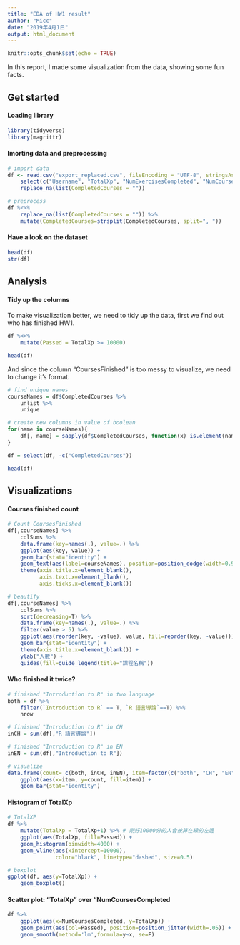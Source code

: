 ---
title: "EDA of HW1 result"
author: "Micc"
date: "2019年4月1日"
output: html_document
---

```{r setup, include=FALSE}
knitr::opts_chunk$set(echo = TRUE)
```

In this report, I made some visualization from the data, showing some fun facts.

## Get started

#### Loading library
```{r libs, message=FALSE}
library(tidyverse)
library(magrittr)
```

#### Imorting data and preprocessing
```{r import}
# import data
df <- read.csv("export_replaced.csv", fileEncoding = "UTF-8", stringsAsFactors = F) %>%
    select(c("Username", "TotalXp", "NumExercisesCompleted", "NumCoursesCompleted", "CompletedCourses")) %>%
    replace_na(list(CompletedCourses = ""))
```

```{r preprocess}
# preprocess
df %<>%
    replace_na(list(CompletedCourses = "")) %>%
    mutate(CompletedCourses=strsplit(CompletedCourses, split=", "))
```

#### Have a look on the dataset
```{r view}
head(df)
str(df)
```

## Analysis

#### Tidy up the columns
To make visualization better, we need to tidy up the data, first we find out who has finished HW1.
```{r}
df %<>%
    mutate(Passed = TotalXp >= 10000)

head(df)
```

And since the column "CoursesFinished" is too messy to visualize, we need to change it's format.
```{r}
# find unique names
courseNames = df$CompletedCourses %>%
    unlist %>%
    unique

# create new columns in value of boolean
for(name in courseNames){
    df[, name] = sapply(df$CompletedCourses, function(x) is.element(name, x))
}

df = select(df, -c("CompletedCourses"))

head(df)
```

## Visualizations

#### Courses finished count
```{r}
# Count CoursesFinished
df[,courseNames] %>%
    colSums %>%
    data.frame(key=names(.), value=.) %>%
    ggplot(aes(key, value)) +
    geom_bar(stat="identity") +
    geom_text(aes(label=courseNames), position=position_dodge(width=0.9), hjust=-0.1, angle = 90) +
    theme(axis.title.x=element_blank(),
          axis.text.x=element_blank(),
          axis.ticks.x=element_blank())

# beautify
df[,courseNames] %>%
    colSums %>%
    sort(decreasing=T) %>%
    data.frame(key=names(.), value=.) %>%
    filter(value > 5) %>%
    ggplot(aes(reorder(key, -value), value, fill=reorder(key, -value))) +
    geom_bar(stat="identity") +
    theme(axis.title.x=element_blank()) +
    ylab("人數") +
    guides(fill=guide_legend(title="課程名稱"))
```

#### Who finished it twice?
```{r}
# finished "Introduction to R" in two language
both = df %>%
    filter(`Introduction to R` == T, `R 語言導論`==T) %>%
    nrow

# finished "Introduction to R" in CH
inCH = sum(df[,"R 語言導論"])

# finished "Introduction to R" in EN
inEN = sum(df[,"Introduction to R"])

# visualize
data.frame(count= c(both, inCH, inEN), item=factor(c("both", "CH", "EN"))) %>%
    ggplot(aes(x=item, y=count, fill=item)) +
    geom_bar(stat="identity")
```

#### Histogram of TotalXp
```{r}
# TotalXP
df %>%
    mutate(TotalXp = TotalXp+1) %>% # 剛好10000分的人會被算在線的左邊
    ggplot(aes(TotalXp, fill=Passed)) +
    geom_histogram(binwidth=4000) +
    geom_vline(aes(xintercept=10000),
               color="black", linetype="dashed", size=0.5)

# boxplot
ggplot(df, aes(y=TotalXp)) + 
    geom_boxplot()
```

#### Scatter plot: "TotalXp" over "NumCoursesCompleted
```{r}
df %>%
    ggplot(aes(x=NumCoursesCompleted, y=TotalXp)) +
    geom_point(aes(col=Passed), position=position_jitter(width=.05)) +
    geom_smooth(method='lm',formula=y~x, se=F)
```